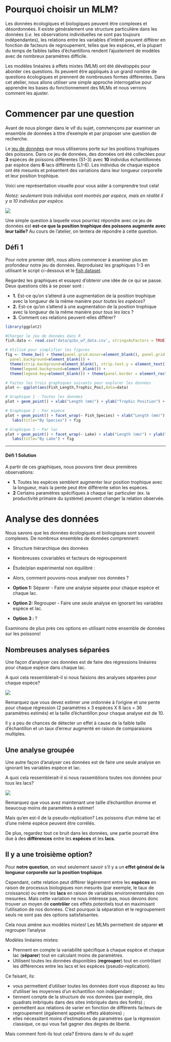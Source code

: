 # Pourquoi choisir un MLM?

Les données écologiques et biologiques peuvent être complexes et désordonnées. Il existe généralement une structure particulière dans les données (*i.e.* les observations individuelles ne sont pas toujours indépendantes), les relations entre les variables d'intérêt peuvent différer en fonction de facteurs de regroupement, telles que les espèces, et la plupart du temps de faibles tailles d'échantillons rendent l'ajustement de modèles avec de nombreux paramètres difficile.

Les modèles linéaires à effets mixtes (MLM) ont été développés pour aborder ces questions. Ils peuvent être appliqués à un grand nombre de questions écologiques et prennent de nombreuses formes différentes. Dans cet atelier, nous allons utiliser une simple approche interrogative pour apprendre les bases du fonctionnement des MLMs et nous verrons comment les ajuster. 

# Commencer par une question

Avant de nous plonger dans le vif du sujet, commençons par examiner un ensemble de données à titre d'exemple et par proposer une question de recherche.

Le [jeu de données](http://qcbs.ca/wiki/_media/qcbs_w7_data.csv) que nous utiliserons porte sur les positions trophiques des poissons. Dans ce jeu de données, des données ont été collectées pour **3** espèces de poissons différentes (S1-3) avec **10** individus échantillonnés par espèce dans **6** lacs différents (L1-6). Les individus de chaque espèce ont été mesurés et présentent des variations dans leur longueur corporelle et leur position trophique. 

Voici une représentation visuelle pour vous aider à comprendre tout cela! 

*Notez: seulement trois individus sont montrés par espèce, mais en réalité il y a 10 individus par espèce.*

![](images/fig_1_qcbs_wiki.png)

Une simple question à laquelle vous pourriez répondre avec ce jeu de données est **est-ce que la position trophique des poissons augmente avec leur taille?** Au cours de l'atelier, on tentera de répondre à cette question.

## Défi 1

Pour notre premier défi, nous allons commencer à examiner plus en profondeur notre jeu de données. 
Reproduisez les graphiques 1-3 en utilisant le script ci-dessous et le [fish dataset](http://qcbs.ca/wiki/_media/qcbs_w7_data.csv). 

Regardez les graphiques et essayez d'obtenir une idée de ce qui se passe. Deux questions clés à se poser sont :

- **1.** Est-ce qu'on s'attend à une augmentation de la position trophique avec la longueur de la même manière pour *toutes les espèces*?
- **2.** Est-ce qu'on s'attend à une augmentation de la position trophique avec la longueur de la même manière pour *tous les lacs* ?
- **3.** Comment ces relations peuvent-elles différer?

```r
library(ggplot2)

#Chargez le jeu de données dans R 
fish.data <- read.csv('data/qcbs_w7_data.csv', stringsAsFactors = TRUE) # Cette ligne variera en fonction de l'endroit où vos données sont enregistrées.

# Utilisé pour simplifier les figures
fig <- theme_bw() + theme(panel.grid.minor=element_blank(), panel.grid.major=element_blank(), 
  panel.background=element_blank()) + 
  theme(strip.background=element_blank(), strip.text.y = element_text()) + 
  theme(legend.background=element_blank()) + 
  theme(legend.key=element_blank()) + theme(panel.border = element_rect(colour="black", fill=NA))

# Faites les trois graphiques suivants pour explorer les données
plot <- ggplot(aes(Fish_Length,Trophic_Pos),data=data)

# Graphique 1 - Toutes les données
plot + geom_point() + xlab("Length (mm)") + ylab("Trophic Position") + labs(title="All Data") + fig

# Graphique 2 - Par espèce
plot + geom_point() + facet_wrap(~ Fish_Species) + xlab("Length (mm)") + ylab("Trophic Position") + 
   labs(title="By Species") + fig

# Graphique 3 – Par lac 
plot + geom_point() + facet_wrap(~ Lake) + xlab("Length (mm)") + ylab("Trophic Position") + 
   labs(title="By Lake") + fig
```

---

#### **Défi 1 Solution** {-}

A partir de ces graphiques, nous pouvons tirer deux premières observations:

- **1.** Toutes les espèces semblent augmenter leur position trophique avec la longueur, mais la pente peut être différente selon les espèces.
- **2** Certains paramètres spécifiques à chaque lac particulier (ex. la productivité primaire du système) peuvent changer la relation observée.

# Analyse des données

Nous savons que les données écologiques et biologiques sont souvent complexes. De nombreux ensembles de données comprennent:

- Structure hiérarchique des données
- Nombreuses covariables et facteurs de regroupement
- Étude/plan expérimental non équilibré :

- Alors, comment pouvons-nous analyser nos données ?

- **Option 1:** Séparer - Faire une analyse séparée pour chaque espèce et chaque lac.
- **Option 2:** Regrouper - Faire une seule analyse en ignorant les variables espèce et lac.
- **Option 3 : ** ?

Examinons de plus près ces options en utilisant notre ensemble de données sur les poissons!

## Nombreuses analyses séparées

Une façon d'analyser ces données est de faire des régressions linéaires pour chaque espèce dans chaque lac.

A quoi cela ressemblerait-il si nous faisions des analyses séparées pour chaque espèce?

![](images/fig_5_w5.png)

Remarquez que vous devez estimer une ordonnée à l’origine et une pente pour chaque régression (2 paramètres x 3 espèces X 6 lacs = 36 paramètres estimés) et la taille d'échantillon pour chaque analyse est de 10. 

Il y a peu de chances de détecter un effet à cause de la faible taille d'échantillon et un taux d'erreur augmenté en raison de comparaisons multiples.

## Une analyse groupée 

Une autre façon d'analyser ces données est de faire une seule analyse en ignorant les variables espèce et lac.

A quoi cela ressemblerait-il si nous rassemblions toutes nos données pour tous les lacs?

![](images/fig_6_w5.png)

Remarquez que vous avez maintenant une taille d'échantillon énorme et beaucoup moins de paramètres à estimer!

Mais qu'en est-il de la pseudo-réplication? Les poissons d'un même lac et d'une même espèce peuvent être corrélés.

De plus, regardez tout ce bruit dans les données, une partie pourrait être due à des **différences** entre les **espèces** et les **lacs**.

## Il y a une troisième option? 

Pour **notre question**, on veut seulement savoir s'il y a un **effet général de la longueur corporelle sur la position trophique**.

Cependant, cette relation peut différer légèrement entre les **espèces** en raison de processus biologiques non mesurés (par exemple, le taux de croissance) ou entre les **lacs** en raison de variables environnementales non mesurées. Mais cette variation ne nous intéresse pas, nous devons donc trouver un moyen de **contrôler** ces effets potentiels tout en maximisant l'utilisation de nos données. C'est pourquoi la séparation et le regroupement seuls ne sont pas des options satisfaisantes.
 
Cela nous amène aux modèles mixtes! Les MLMs permettent de séparer **et** regrouper l'analyse

Modèles linéaires mixtes:

- Prennent en compte la variabilité spécifique à chaque espèce et chaque lac (**séparer**) tout en calculant moins de paramètres.
- Utilisent toutes les données disponibles (**regrouper**) tout en contrôlant les différences entre les lacs et les espèces (pseudo-replication).

Ce faisant, ils:  

- vous permettent d'utiliser toutes les données dont vous disposez au lieu d'utiliser les moyennes d'un échantillon non indépendant ;
- tiennent compte de la structure de vos données (par exemple, des quadrats imbriqués dans des sites imbriqués dans des forêts) ;
- permettent aux relations de varier en fonction de différents facteurs de regroupement (également appelés effets aléatoires) ;
- elles nécessitent moins d'estimations de paramètres que la régression classique, ce qui vous fait gagner des degrés de liberté. 

Mais comment font-ils tout cela? Entrons dans le vif du sujet!




